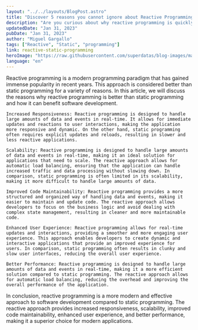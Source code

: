 ```yaml
---
layout: "../../layouts/BlogPost.astro"
title: "Discover 5 reasons you cannot ignore about Reactive Programming is better than Static Programming"
description: "Are you curious about why reactive programming is quickly becoming the preferred approach in software development? In this article, we dive into the top 5 reasons why reactive programming is better than static programming and how it can benefit your next project. From increased responsiveness to improved code maintainability, read on to find out why reactive programming is the future of software development."
updatedDate: "Jan 31, 2023"
pubDate: "Jan 31, 2023"
author: "Miguel Gargallo"
tags: ["Reactive", "Static", "programming"]
link: reactive-static-programming
heroImage: "https://raw.githubusercontent.com/superdatas/blog-images/main/013123/reactive-static-programming.png"
language: "en"
---
```


Reactive programming is a modern programming paradigm that has gained immense popularity in recent years. This approach is considered better than static programming for a variety of reasons. In this article, we will discuss the reasons why reactive programming is better than static programming and how it can benefit software development.

    Increased Responsiveness: Reactive programming is designed to handle large amounts of data and events in real-time. It allows for immediate updates and reactions to user interactions, making the application more responsive and dynamic. On the other hand, static programming often requires explicit updates and reloads, resulting in slower and less reactive applications.

    Scalability: Reactive programming is designed to handle large amounts of data and events in real-time, making it an ideal solution for applications that need to scale. The reactive approach allows for automatic load balancing, ensuring that the application can handle increased traffic and data processing without slowing down. In comparison, static programming is often limited in its scalability, making it more difficult to handle large amounts of data.

    Improved Code Maintainability: Reactive programming provides a more structured and organized way of handling data and events, making it easier to maintain and update code. The reactive approach allows developers to focus on the business logic and avoid dealing with complex state management, resulting in cleaner and more maintainable code.

    Enhanced User Experience: Reactive programming allows for real-time updates and interactions, providing a smoother and more engaging user experience. This approach enables developers to create dynamic and interactive applications that provide an improved experience for users. In comparison, static programming often results in clunky and slow user interfaces, reducing the overall user experience.

    Better Performance: Reactive programming is designed to handle large amounts of data and events in real-time, making it a more efficient solution compared to static programming. The reactive approach allows for automatic load balancing, reducing the overhead and improving the overall performance of the application.

In conclusion, reactive programming is a more modern and effective approach to software development compared to static programming. The reactive approach provides increased responsiveness, scalability, improved code maintainability, enhanced user experience, and better performance, making it a superior choice for modern applications.